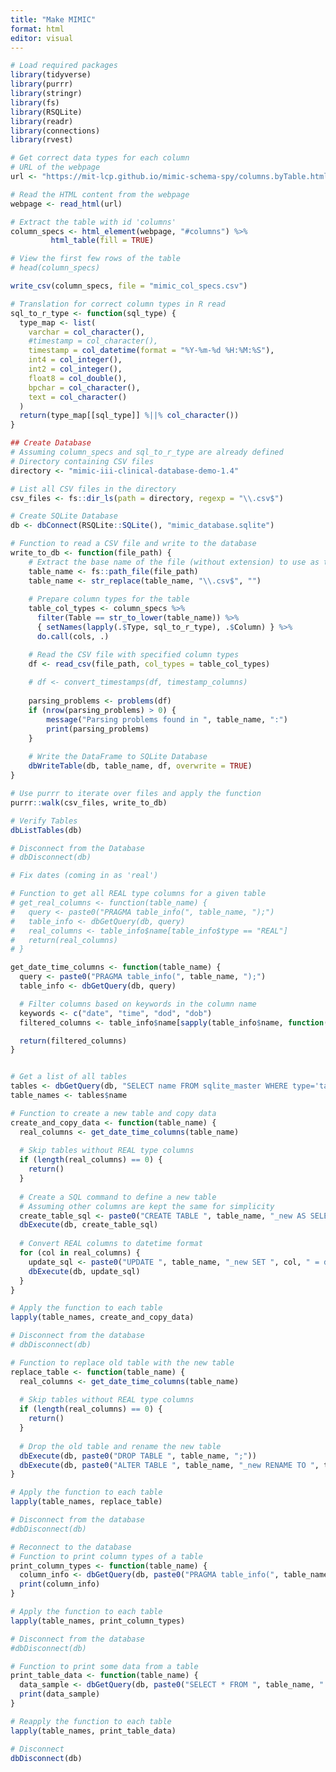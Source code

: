 ```yaml
---
title: "Make MIMIC"
format: html
editor: visual
---
```


```r
# Load required packages
library(tidyverse)
library(purrr)
library(stringr)
library(fs)
library(RSQLite)
library(readr)
library(connections)
library(rvest)
```

```r
# Get correct data types for each column
# URL of the webpage
url <- "https://mit-lcp.github.io/mimic-schema-spy/columns.byTable.html"

# Read the HTML content from the webpage
webpage <- read_html(url)

# Extract the table with id 'columns'
column_specs <- html_element(webpage, "#columns") %>%
         html_table(fill = TRUE)

# View the first few rows of the table
# head(column_specs)

write_csv(column_specs, file = "mimic_col_specs.csv")

```

```r

# Translation for correct column types in R read
sql_to_r_type <- function(sql_type) {
  type_map <- list(
    varchar = col_character(),
    #timestamp = col_character(),
    timestamp = col_datetime(format = "%Y-%m-%d %H:%M:%S"),
    int4 = col_integer(),
    int2 = col_integer(),
    float8 = col_double(),
    bpchar = col_character(),
    text = col_character()
  )
  return(type_map[[sql_type]] %||% col_character())
}

```

```r
## Create Database
# Assuming column_specs and sql_to_r_type are already defined
# Directory containing CSV files
directory <- "mimic-iii-clinical-database-demo-1.4"

# List all CSV files in the directory
csv_files <- fs::dir_ls(path = directory, regexp = "\\.csv$")

# Create SQLite Database
db <- dbConnect(RSQLite::SQLite(), "mimic_database.sqlite")

# Function to read a CSV file and write to the database
write_to_db <- function(file_path) {
    # Extract the base name of the file (without extension) to use as table name
    table_name <- fs::path_file(file_path)
    table_name <- str_replace(table_name, "\\.csv$", "")
    
    # Prepare column types for the table
    table_col_types <- column_specs %>%
      filter(Table == str_to_lower(table_name)) %>%
      { setNames(lapply(.$Type, sql_to_r_type), .$Column) } %>%
      do.call(cols, .)

    # Read the CSV file with specified column types
    df <- read_csv(file_path, col_types = table_col_types)
    
    # df <- convert_timestamps(df, timestamp_columns)
    
    parsing_problems <- problems(df)
    if (nrow(parsing_problems) > 0) {
        message("Parsing problems found in ", table_name, ":")
        print(parsing_problems)
    }
    
    # Write the DataFrame to SQLite Database
    dbWriteTable(db, table_name, df, overwrite = TRUE)
}

# Use purrr to iterate over files and apply the function
purrr::walk(csv_files, write_to_db)

# Verify Tables
dbListTables(db)

# Disconnect from the Database
# dbDisconnect(db)

```

```r
# Fix dates (coming in as 'real')

# Function to get all REAL type columns for a given table
# get_real_columns <- function(table_name) {
#   query <- paste0("PRAGMA table_info(", table_name, ");")
#   table_info <- dbGetQuery(db, query)
#   real_columns <- table_info$name[table_info$type == "REAL"]
#   return(real_columns)
# }

get_date_time_columns <- function(table_name) {
  query <- paste0("PRAGMA table_info(", table_name, ");")
  table_info <- dbGetQuery(db, query)

  # Filter columns based on keywords in the column name
  keywords <- c("date", "time", "dod", "dob")
  filtered_columns <- table_info$name[sapply(table_info$name, function(name) any(sapply(keywords, function(keyword) grepl(keyword, name, ignore.case = TRUE))))]

  return(filtered_columns)
}


# Get a list of all tables
tables <- dbGetQuery(db, "SELECT name FROM sqlite_master WHERE type='table';")
table_names <- tables$name

```

```r
# Function to create a new table and copy data
create_and_copy_data <- function(table_name) {
  real_columns <- get_date_time_columns(table_name)
  
  # Skip tables without REAL type columns
  if (length(real_columns) == 0) {
    return()
  }
  
  # Create a SQL command to define a new table
  # Assuming other columns are kept the same for simplicity
  create_table_sql <- paste0("CREATE TABLE ", table_name, "_new AS SELECT * FROM ", table_name, ";")
  dbExecute(db, create_table_sql)
  
  # Convert REAL columns to datetime format
  for (col in real_columns) {
    update_sql <- paste0("UPDATE ", table_name, "_new SET ", col, " = datetime(", col, ", 'unixepoch');")
    dbExecute(db, update_sql)
  }
}

# Apply the function to each table
lapply(table_names, create_and_copy_data)

# Disconnect from the database
# dbDisconnect(db)

```

```r


# Function to replace old table with the new table
replace_table <- function(table_name) {
  real_columns <- get_date_time_columns(table_name)
  
  # Skip tables without REAL type columns
  if (length(real_columns) == 0) {
    return()
  }
  
  # Drop the old table and rename the new table
  dbExecute(db, paste0("DROP TABLE ", table_name, ";"))
  dbExecute(db, paste0("ALTER TABLE ", table_name, "_new RENAME TO ", table_name, ";"))
}

# Apply the function to each table
lapply(table_names, replace_table)

# Disconnect from the database
#dbDisconnect(db)

```

```r
# Reconnect to the database
# Function to print column types of a table
print_column_types <- function(table_name) {
  column_info <- dbGetQuery(db, paste0("PRAGMA table_info(", table_name, ");"))
  print(column_info)
}

# Apply the function to each table
lapply(table_names, print_column_types)

# Disconnect from the database
#dbDisconnect(db)

```

```r
# Function to print some data from a table
print_table_data <- function(table_name) {
  data_sample <- dbGetQuery(db, paste0("SELECT * FROM ", table_name, " LIMIT 5;"))
  print(data_sample)
}

# Reapply the function to each table
lapply(table_names, print_table_data)

# Disconnect
dbDisconnect(db)

```
